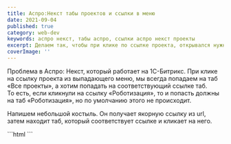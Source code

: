 ```yaml
---
title: Аспро:Некст табы проектов и ссылки в меню
date: 2021-09-04
published: true
category: web-dev
keywords: аспро некст, табы аспро, ссылки аспро некст проекты
excerpt: Делаем так, чтобы при клике по ссылке проекта, открывался нужный таб.
coverImage: ''
---
```

Проблема в Аспро: Некст, который работает на 1С-Битрикс. При клике на&nbsp;ссылку проекта из&nbsp;выпадающего меню, мы&nbsp;всегда попадаем на&nbsp;таб &laquo;Все проекты&raquo;, а&nbsp;хотим попадать на&nbsp;соответствующий ссылке таб. То&nbsp;есть, если кликнули на&nbsp;ссылку &laquo;Роботизация&raquo;, то&nbsp;и&nbsp;попасть должны на&nbsp;таб &laquo;Роботизация&raquo;, но по умолчанию этого не происходит.

<Figcaption src="http://tech.sereja-art.ru/upload/blogs/aspro-next-project-link-tab/aspro-next-project-link-tab.png" alt="" caption="Кликнули на&nbsp;&laquo;Плазменную резку&raquo;, а&nbsp;попали на&nbsp;&laquo;Все проекты&raquo;" />

Напишем небольшой костыль. Он получает якорную ссылку из&nbsp;url, затем находит таб, который соответствует ссылке и&nbsp;кликает на&nbsp;него.

<CodeTitle title='Костыль для ссылок проектов в URL' lang="js" />
  ```html
    <script>
      $(document).ready(function() {
        var filter = window.location.hash.replace('#', '');
        $('span[data-filter="' + filter + '"]').click();
      });
    </script>
  ```
